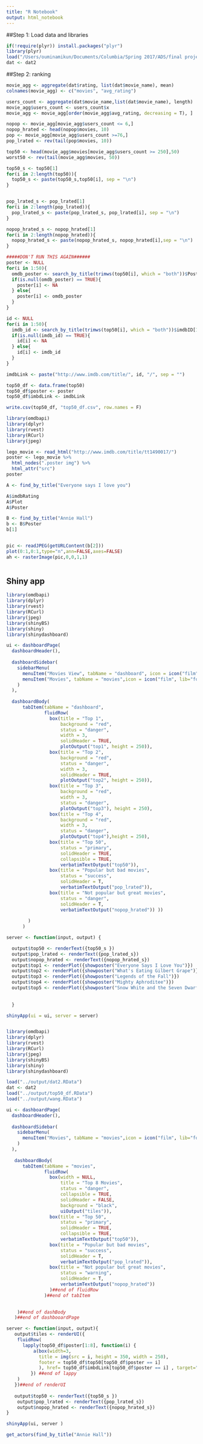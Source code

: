 ```yaml
---
title: "R Notebook"
output: html_notebook
---
```


##Step 1: Load data and libraries
```r
if(!require(plyr)) install.packages("plyr")
library(plyr)
load("/Users/ouminamikun/Documents/Columbia/Spring 2017/ADS/final project/dat2.RData")
dat <- dat2

```

##Step 2: ranking
```r
movie_agg <- aggregate(dat$rating, list(dat$movie_name), mean)
colnames(movie_agg) <- c("movies", "avg_rating")

users_count <- aggregate(dat$movie_name,list(dat$movie_name), length)
movie_agg$users_count <- users_count$x
movie_agg <- movie_agg[order(movie_agg$avg_rating, decreasing = T), ]

nopop <- movie_agg[movie_agg$users_count <= 6,]
nopop_hrated <- head(nopop$movies, 10)
pop <- movie_agg[movie_agg$users_count >=76,]
pop_lrated <- rev(tail(pop$movies, 10))

top50 <- head(movie_agg$movies[movie_agg$users_count >= 250],50)
worst50 <- rev(tail(movie_agg$movies, 50))

top50_s <- top50[1]
for(i in 2:length(top50)){
  top50_s <- paste(top50_s,top50[i], sep = "\n")
}


pop_lrated_s <- pop_lrated[1]
for(i in 2:length(pop_lrated)){
  pop_lrated_s <- paste(pop_lrated_s, pop_lrated[i], sep = "\n")
}

nopop_hrated_s <- nopop_hrated[1]
for(i in 2:length(nopop_hrated)){
  nopop_hrated_s <- paste(nopop_hrated_s, nopop_hrated[i],sep = "\n")
}
```


```r

#####DON'T RUN THIS AGAIN######
poster <- NULL
for(i in 1:50){
  omdb_poster <- search_by_title(trimws(top50[i], which = "both"))$Poster[1]
  if(is.null(omdb_poster) == TRUE){
    poster[i] <- NA
  } else{
    poster[i] <- omdb_poster
  }
}

id <- NULL
for(i in 1:50){
  imdb_id <- search_by_title(trimws(top50[i], which = "both"))$imdbID[1]
  if(is.null(imdb_id) == TRUE){
    id[i] <- NA
  } else{
    id[i] <- imdb_id
  }
}

imdbLink <- paste("http://www.imdb.com/title/", id, "/", sep = "")

top50_df <- data.frame(top50)
top50_df$poster <- poster
top50_df$imbdLink <- imdbLink

write.csv(top50_df, "top50_df.csv", row.names = F)
```

```r
library(omdbapi)
library(dplyr)
library(rvest)
library(RCurl)
library(jpeg)

lego_movie <- read_html("http://www.imdb.com/title/tt1490017/")
poster <- lego_movie %>%
  html_nodes(".poster img") %>%
  html_attr("src")
poster

A <- find_by_title("Everyone says I love you")

A$imdbRating
A$Plot
A$Poster

B <- find_by_title("Annie Hall")
b <- B$Poster
b[1]


pic <- readJPEG(getURLContent(b[2]))
plot(0:1,0:1,type="n",ann=FALSE,axes=FALSE)
ah <- rasterImage(pic,0,0,1,1)



```


## Shiny app
```r
library(omdbapi)
library(dplyr)
library(rvest)
library(RCurl)
library(jpeg)
library(shinyBS)
library(shiny)
library(shinydashboard)

ui <- dashboardPage(
  dashboardHeader(),
  
  dashboardSidebar(
    sidebarMenu(
      menuItem("Movies View", tabName = "dashboard", icon = icon("film", lib="font-awesome")),
      menuItem("Movies", tabName = "movies",icon = icon("film", lib="font-awesome") )
    )
  ),
  
  dashboardBody(
      tabItem(tabName = "dashboard",
              fluidRow(
                box(title = "Top 1", 
                    background = "red",
                    status = "danger", 
                    width = 3,
                    solidHeader = TRUE,
                    plotOutput("top1", height = 250)),
                box(title = "Top 2", 
                    background = "red",
                    status = "danger", 
                    width = 3,
                    solidHeader = TRUE,
                    plotOutput("top2", height = 250)),
                box(title = "Top 3",
                    background = "red",
                    width = 3,
                    status = "danger",
                    plotOutput("top3"), height = 250),
                box(title = "Top 4",
                    background = "red",
                    width = 3,
                    status = "danger",
                    plotOutput("top4"),height = 250),
                box(title = "Top 50",
                    status = "primary",
                    solidHeader = TRUE,
                    collapsible = TRUE,
                    verbatimTextOutput("top50")),
                box(title = "Popular but bad movies",
                    status = "success",
                    solidHeader = T,
                    verbatimTextOutput("pop_lrated")),
                box(title = "Not popular but great movies",
                    status = "danger",
                    solidHeader = T,
                    verbatimTextOutput("nopop_hrated")) ))
              
        )
      )

server <- function(input, output) { 

  output$top50 <- renderText({top50_s })
  output$pop_lrated <- renderText({pop_lrated_s})
  output$nopop_hrated <- renderText({nopop_hrated_s})
  output$top1 <- renderPlot({showposter("Everyone Says I Love You")})
  output$top2 <- renderPlot({showposter("What's Eating Gilbert Grape")})
  output$top3 <- renderPlot({showposter("Legends of the Fall")})
  output$top4 <- renderPlot({showposter("Mighty Aphroditee")})
  output$top5 <- renderPlot({showposter("Snow White and the Seven Dwarfs ")})
  
  
  }

shinyApp(ui = ui, server = server)
```


```r


```

```r
library(omdbapi)
library(dplyr)
library(rvest)
library(RCurl)
library(jpeg)
library(shinyBS)
library(shiny)
library(shinydashboard)

load("../output/dat2.RData")
dat <- dat2
load("../output/top50_df.RData")
load("../output/wang.RData")

ui <- dashboardPage(
  dashboardHeader(),
  
  dashboardSidebar(
    sidebarMenu(
      menuItem("Movies", tabName = "movies",icon = icon("film", lib="font-awesome") )
    )
  ),
  
   dashboardBody(
      tabItem(tabName = "movies",
              fluidRow(
                box(width = NULL,
                    title = "Top 8 Movies",
                    status = "danger",
                    collapsible = TRUE,
                    solidHeader = FALSE,
                    background = "black",
                    uiOutput("tiles")),
                box(title = "Top 50",
                    status = "primary",
                    solidHeader = TRUE,
                    collapsible = TRUE,
                    verbatimTextOutput("top50")),
                box(title = "Popular but bad movies",
                    status = "success",
                    solidHeader = T,
                    verbatimTextOutput("pop_lrated")),
                box(title = "Not popular but great movies",
                    status = "warning",
                    solidHeader = T,
                    verbatimTextOutput("nopop_hrated"))
                )##end of fluidRow
              )##end of tabItem
      

    )##end of dashBody
   )##end of dashbooardPage

server <- function(input, output){
   output$tiles <- renderUI({
    fluidRow(
      lapply(top50_df$poster[1:8], function(i) {
          a(box(width=3,
            title = img(src = i, height = 350, width = 250),
            footer = top50_df$top50[top50_df$poster == i]
            ), href= top50_df$imbdLink[top50_df$poster == i] , target="_blank")
         }) ##end of lappy
    )
   })##end of renderUI
   
   output$top50 <- renderText({top50_s })
    output$pop_lrated <- renderText({pop_lrated_s})
    output$nopop_hrated <- renderText({nopop_hrated_s})
}

shinyApp(ui, server )
```
```r
get_actors(find_by_title("Annie Hall"))
```

